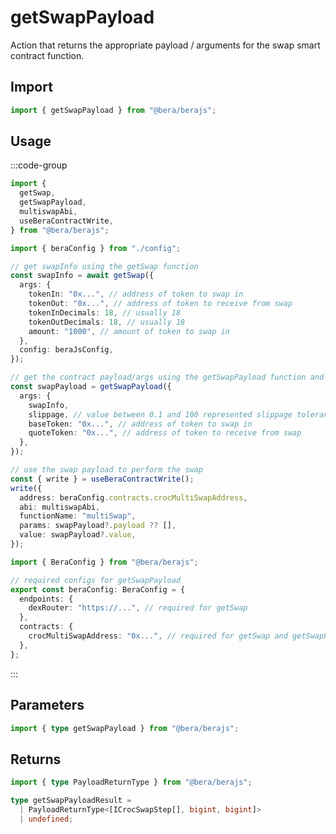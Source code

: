 # getSwapPayload

Action that returns the appropriate payload / arguments for the swap smart contract function.

## Import

```ts
import { getSwapPayload } from "@bera/berajs";
```

## Usage

:::code-group

```ts twoslash [example.ts]
import {
  getSwap,
  getSwapPayload,
  multiswapAbi,
  useBeraContractWrite,
} from "@bera/berajs";

import { beraConfig } from "./config";

// get swapInfo using the getSwap function
const swapInfo = await getSwap({
  args: {
    tokenIn: "0x...", // address of token to swap in
    tokenOut: "0x...", // address of token to receive from swap
    tokenInDecimals: 18, // usually 18
    tokenOutDecimals: 18, // usually 18
    amount: "1000", // amount of token to swap in
  },
  config: beraJsConfig,
});

// get the contract payload/args using the getSwapPayload function and the swapInfo object from getSwap above
const swapPayload = getSwapPayload({
  args: {
    swapInfo,
    slippage, // value between 0.1 and 100 represented slippage tolerance for this swap transaction
    baseToken: "0x...", // address of token to swap in
    quoteToken: "0x...", // address of token to receive from swap
  },
});

// use the swap payload to perform the swap
const { write } = useBeraContractWrite();
write({
  address: beraConfig.contracts.crocMultiSwapAddress,
  abi: multiswapAbi,
  functionName: "multiSwap",
  params: swapPayload?.payload ?? [],
  value: swapPayload?.value,
});
```

```ts twoslash [config.ts] filename="config.ts"
import { BeraConfig } from "@bera/berajs";

// required configs for getSwapPayload
export const beraConfig: BeraConfig = {
  endpoints: {
    dexRouter: "https://...", // required for getSwap
  },
  contracts: {
    crocMultiSwapAddress: "0x...", // required for getSwap and getSwapPayload
  },
};
```

:::

## Parameters

```ts twoslash
import { type getSwapPayload } from "@bera/berajs";
```

## Returns

```ts twoslash
import { type PayloadReturnType } from "@bera/berajs";

type getSwapPayloadResult =
  | PayloadReturnType<[ICrocSwapStep[], bigint, bigint]>
  | undefined;
```
